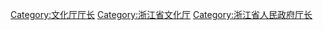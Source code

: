 [[Category:文化厅厅长|Category:文化厅厅长]]
[[Category:浙江省文化厅|Category:浙江省文化厅]]
[[Category:浙江省人民政府厅长|Category:浙江省人民政府厅长]]
